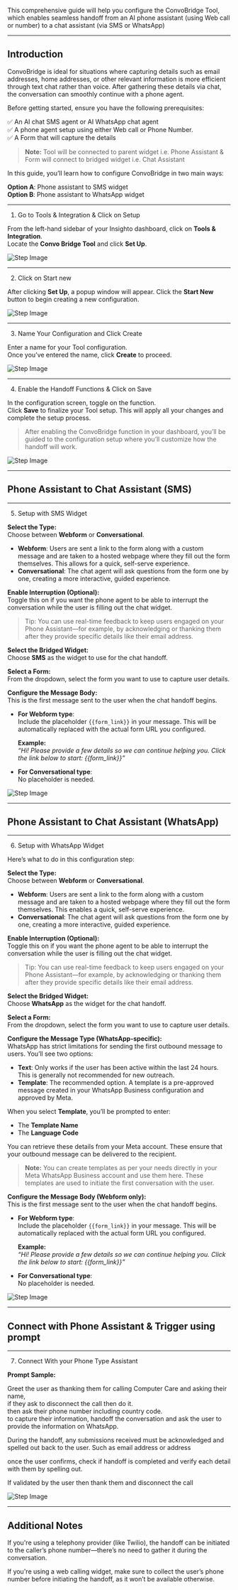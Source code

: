This comprehensive guide will help you configure the ConvoBridge Tool, which enables seamless handoff from an AI phone assistant (using Web call or number) to a chat assistant (via SMS or WhatsApp)

---

## Introduction 

ConvoBridge is ideal for situations where capturing details such as email addresses, home addresses, or other relevant information is more efficient through text chat rather than voice. After gathering these details via chat, the conversation can smoothly continue with a phone agent.

Before getting started, ensure you have the following prerequisites:

✅ An AI chat SMS agent or AI WhatsApp chat agent  
✅ A phone agent setup using either Web call or Phone Number.  
✅ A Form that will capture the details  

> **Note:** Tool will be connected to parent widget i.e. Phone Assistant & Form will connect to bridged widget i.e. Chat Assistant

In this guide, you’ll learn how to configure ConvoBridge in two main ways:

**Option A**: Phone assistant to SMS widget  
**Option B**: Phone assistant to WhatsApp widget

---

1. Go to Tools & Integration & Click on Setup

From the left-hand sidebar of your Insighto dashboard, click on **Tools & Integration**.  
Locate the **Convo Bridge Tool** and click **Set Up**.

![Step Image](images/convo/1.webp)

---

2. Click on Start new

After clicking **Set Up**, a popup window will appear. Click the **Start New** button to begin creating a new configuration.

![Step Image](images/convo/2.webp)

---

3. Name Your Configuration and Click Create

Enter a name for your Tool configuration.  
Once you’ve entered the name, click **Create** to proceed.

![Step Image](images/convo/3.webp)

---

4. Enable the Handoff Functions & Click on Save

In the configuration screen, toggle on the function.  
Click **Save** to finalize your Tool setup. This will apply all your changes and complete the setup process.

> After enabling the ConvoBridge function in your dashboard, you’ll be guided to the configuration setup where you’ll customize how the handoff will work.

![Step Image](images/convo/4.webp)

---

## Phone Assistant to Chat Assistant (SMS) 

---

5. Setup with SMS Widget

**Select the Type:**  
Choose between **Webform** or **Conversational**.

- **Webform**: Users are sent a link to the form along with a custom message and are taken to a hosted webpage where they fill out the form themselves. This allows for a quick, self-serve experience.  
- **Conversational**: The chat agent will ask questions from the form one by one, creating a more interactive, guided experience.

**Enable Interruption (Optional):**  
Toggle this on if you want the phone agent to be able to interrupt the conversation while the user is filling out the chat widget.  
> Tip: You can use real-time feedback to keep users engaged on your Phone Assistant—for example, by acknowledging or thanking them after they provide specific details like their email address.

**Select the Bridged Widget:**  
Choose **SMS** as the widget to use for the chat handoff.

**Select a Form:**  
From the dropdown, select the form you want to use to capture user details.

**Configure the Message Body:**  
This is the first message sent to the user when the chat handoff begins.

- **For Webform type**:  
  Include the placeholder `{{form_link}}` in your message. This will be automatically replaced with the actual form URL you configured.

  **Example:**  
  _“Hi! Please provide a few details so we can continue helping you. Click the link below to start: {{form_link}}”_

- **For Conversational type**:  
  No placeholder is needed.

![Step Image](images/convo/5.webp)

---

## Phone Assistant to Chat Assistant (WhatsApp) 

---

6. Setup with WhatsApp Widget

Here’s what to do in this configuration step:

**Select the Type:**  
Choose between **Webform** or **Conversational**.

- **Webform**: Users are sent a link to the form along with a custom message and are taken to a hosted webpage where they fill out the form themselves. This enables a quick, self-serve experience.  
- **Conversational**: The chat agent will ask questions from the form one by one, creating a more interactive, guided experience.

**Enable Interruption (Optional):**  
Toggle this on if you want the phone agent to be able to interrupt the conversation while the user is filling out the chat widget.  
> Tip: You can use real-time feedback to keep users engaged on your Phone Assistant—for example, by acknowledging or thanking them after they provide specific details like their email address.

**Select the Bridged Widget:**  
Choose **WhatsApp** as the widget for the chat handoff.

**Select a Form:**  
From the dropdown, select the form you want to use to capture user details.

**Configure the Message Type (WhatsApp-specific):**  
WhatsApp has strict limitations for sending the first outbound message to users. You’ll see two options:

- **Text**: Only works if the user has been active within the last 24 hours. This is generally not recommended for new outreach.  
- **Template**: The recommended option. A template is a pre-approved message created in your WhatsApp Business configuration and approved by Meta.

When you select **Template**, you’ll be prompted to enter:

- The **Template Name**
- The **Language Code**

You can retrieve these details from your Meta account. These ensure that your outbound message can be delivered to the recipient.

> **Note:** You can create templates as per your needs directly in your Meta WhatsApp Business account and use them here. These templates are used to initiate the first conversation with the user.

**Configure the Message Body (Webform only):**  
This is the first message sent to the user when the chat handoff begins.

- **For Webform type**:  
  Include the placeholder `{{form_link}}` in your message. This will be automatically replaced with the actual form URL you configured.

  **Example:**  
  _“Hi! Please provide a few details so we can continue helping you. Click the link below to start: {{form_link}}”_

- **For Conversational type**:  
  No placeholder is needed.

![Step Image](images/convo/6.webp)

---

## Connect with Phone Assistant & Trigger using prompt 
---

7. Connect With your Phone Type Assistant

**Prompt Sample:**

Greet the user as thanking them for calling Computer Care and asking their name,  
if they ask to disconnect the call then do it.  
then ask their phone number including country code.  
to capture their information, handoff the conversation and ask the user to provide the information on WhatsApp.  

During the handoff, any submissions received must be acknowledged and spelled out back to the user. Such as email address or address  

once the user confirms, check if handoff is completed and verify each detail with them by spelling out.  

If validated by the user then thank them and disconnect the call

![Step Image](images/convo/7.webp)

---

## Additional Notes  

If you're using a telephony provider (like Twilio), the handoff can be initiated to the caller’s phone number—there’s no need to gather it during the conversation.

If you're using a web calling widget, make sure to collect the user’s phone number before initiating the handoff, as it won’t be available otherwise.
